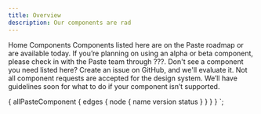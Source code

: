 ```yaml
---
title: Overview
description: Our components are rad
---
```



<Breadcrumb>
  <BreadcrumbItem to="/">Home</BreadcrumbItem>
</Breadcrumb>
<Text
  fontSize="fontSize80"
  lineHeight="lineHeight80"
  fontWeight="fontWeightSemibold"
  color="colorText"
  mb="space90"
>
  Components
</Text>

<Text fontSize="fontSize30" mb="space50">
  Components listed here are on the Paste roadmap or are available today.
</Text>

<Text fontSize="fontSize30" mb="space50">
  If you’re planning on using an alpha or beta component, please check in with the Paste team through ???.
</Text>

<Text fontSize="fontSize30" mb="space90">
  Don't see a component you need listed here? Create an issue on GitHub, and we'll evaluate it. Not all component
  requests are accepted for the design system. We’ll have guidelines soon for what to do if your component isn’t
  supported.
</Text>

<ComponentOverviewTable componentsList={props.data.allPasteComponent.edges} />

  {
    allPasteComponent {
      edges {
        node {
          name
          version
          status
        }
      }
    }
  }
`;
